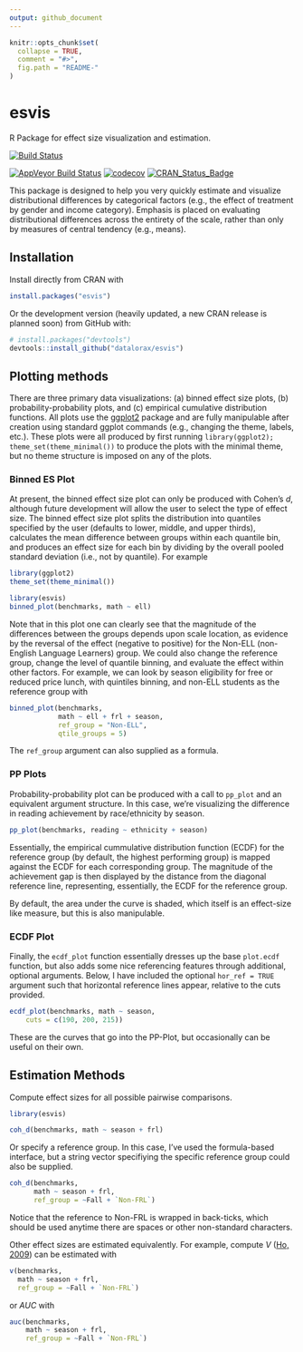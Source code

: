 ```yaml
---
output: github_document
---
```


<!-- README.md is generated from README.Rmd. Please edit that file -->

```r
knitr::opts_chunk$set(
  collapse = TRUE,
  comment = "#>",
  fig.path = "README-"
)
```

# esvis

R Package for effect size visualization and estimation.

[![Build Status](https://travis-ci.org/datalorax/esvis.svg?branch=master)](https://travis-ci.org/datalorax/esvis)

[![AppVeyor Build Status](https://ci.appveyor.com/api/projects/status/github/DJAnderson07/esvis?branch=master&svg=true)](https://ci.appveyor.com/project/DJAnderson07/esvis) 
[![codecov](https://codecov.io/gh/DJAnderson07/esvis/branch/master/graph/badge.svg)](https://codecov.io/gh/DJAnderson07/esvis)
[![CRAN_Status_Badge](http://www.r-pkg.org/badges/version/esvis)](https://cran.r-project.org/package=esvis)

This package is designed to help you very quickly estimate and visualize distributional differences by categorical factors (e.g., the effect of treatment by gender and income category). Emphasis is placed on evaluating distributional differences across the entirety of the scale, rather than only by measures of central tendency (e.g., means). 

## Installation

Install directly from CRAN with

```r
install.packages("esvis")
```

Or the development version (heavily updated, a new CRAN release is planned soon) from GitHub with:

```r
# install.packages("devtools")
devtools::install_github("datalorax/esvis")
```

## Plotting methods

There are three primary data visualizations: (a) binned effect size plots, (b) probability-probability plots, and (c) empirical cumulative distribution functions. All plots use the [ggplot2](http://ggplot2.tidyverse.org) package and are fully manipulable after creation using standard ggplot commands (e.g., changing the theme, labels, etc.). These plots were all produced by first running `library(ggplot2); theme_set(theme_minimal())` to produce the plots with the minimal theme, but no theme structure is imposed on any of the plots.

### Binned ES Plot
At present, the binned effect size plot can only be produced with Cohen's *d*, although future development will allow the user to select the type of effect size. The binned effect size plot splits the distribution into quantiles specified by the user (defaults to lower, middle, and upper thirds), calculates the mean difference between groups within each quantile bin, and produces an effect size for each bin by dividing by the overall pooled standard deviation (i.e., not by quantile). For example

```r
library(ggplot2)
theme_set(theme_minimal())
```


```r
library(esvis)
binned_plot(benchmarks, math ~ ell)
```

Note that in this plot one can clearly see that the magnitude of the differences between the groups depends upon scale location, as evidence by the reversal of the effect (negative to positive) for the Non-ELL (non-English Language Learners) group. We could also change the reference group, change the level of quantile binning, and evaluate the effect within other factors. For example, we can look by season eligibility for free or reduced price lunch, with quintiles binning, and non-ELL students as the reference group with 

```r
binned_plot(benchmarks, 
            math ~ ell + frl + season, 
            ref_group = "Non-ELL",
            qtile_groups = 5)
```

The `ref_group` argument can also supplied as a formula.

### PP Plots
Probability-probability plot can be produced with a call to `pp_plot` and an equivalent argument structure. In this case, we're visualizing the difference in reading achievement by race/ethnicity by season. 

```r
pp_plot(benchmarks, reading ~ ethnicity + season)
```

Essentially, the empirical cummulative distribution function (ECDF) for the reference group (by default, the highest performing group) is mapped against the ECDF for each corresponding group. The magnitude of the achievement gap is then displayed by the distance from the diagonal reference line, representing, essentially, the ECDF for the reference group. 

By default, the area under the curve is shaded, which itself is an effect-size like measure, but this is also manipulable. 

### ECDF Plot
Finally, the `ecdf_plot` function essentially dresses up the base `plot.ecdf` function, but also adds some nice referencing features through additional, optional arguments. Below, I have included the optional `hor_ref = TRUE` argument such that horizontal reference lines appear, relative to the cuts provided.

```r
ecdf_plot(benchmarks, math ~ season, 
	cuts = c(190, 200, 215))
```

These are the curves that go into the PP-Plot, but occasionally can be useful on their own.

## Estimation Methods
Compute effect sizes for all possible pairwise comparisons.

```r
library(esvis)
```

```r
coh_d(benchmarks, math ~ season + frl)
```

Or specify a reference group. In this case, I've used the formula-based interface, but a string vector specifiying the specific reference group could also be supplied.


```r
coh_d(benchmarks, 
      math ~ season + frl, 
      ref_group = ~Fall + `Non-FRL`)
```

Notice that the reference to Non-FRL is wrapped in back-ticks, which should be used anytime there are spaces or other non-standard characters.


Other effect sizes are estimated equivalently. For example, compute *V* ([Ho, 2009](https://www.jstor.org/stable/40263526?seq=1#page_scan_tab_contents)) can be estimated with

```r
v(benchmarks, 
  math ~ season + frl, 
  ref_group = ~Fall + `Non-FRL`)
```

or *AUC* with

```r
auc(benchmarks, 
    math ~ season + frl, 
    ref_group = ~Fall + `Non-FRL`)
```
